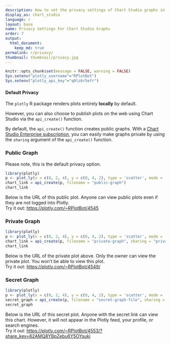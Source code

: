 ```yaml
---
description: How to set the privacy settings of Chart Studio graphs in R.
display_as: chart_studio
language: r
layout: base
name: Privacy Settings For Chart Studio Graphs
order: 7
output:
  html_document:
    keep_md: true
permalink: r/privacy/
thumbnail: thumbnail/privacy.jpg
---
```


```r
knitr::opts_chunk$set(message = FALSE, warning = FALSE)
Sys.setenv("plotly_username"="RPlotBot")
Sys.setenv("plotly_api_key"="q0lz6r5efr")
```
#### Default Privacy
The `plotly` R package renders plots entirely **locally** by default.

However, you can also choose to publish plots on the web using Chart Studio via the `api_create()` function. 

By default, the `api_create()` function creates public graphs. With a [Chart Studio Enterprise subscription](https://plotly.com/online-chart-maker/), you can easily make graphs private by using the `sharing` argument of the `api_create()` function.

### Public Graph

Please note, this is the default privacy option.

```r
library(plotly)
p <- plot_ly(x = c(0, 2, 4), y = c(0, 4, 2), type = 'scatter', mode = 'markers+lines')
chart_link = api_create(p, filename = "public-graph")
chart_link
```

Below is the URL of this public plot. Anyone can view public plots even if they are not logged into Plotly. <br> Try it out: [https://plotly.com/~RPlotBot/4545](https://plotly.com/~RPlotBot/4545)

### Private Graph
```r
library(plotly)
p <- plot_ly(x = c(0, 2, 4), y = c(0, 4, 2), type = 'scatter', mode = 'markers+lines')
chart_link = api_create(p, filename = "private-graph", sharing = "private")
chart_link
```

Below is the URL of the private plot above. Only the owner can view the private plot. You won't be able to view this plot. <br> Try it out: [https://plotly.com/~RPlotBot/4549/](https://plotly.com/~RPlotBot/4549/)

### Secret Graph
```r
library(plotly)
p <- plot_ly(x = c(0, 2, 4), y = c(0, 4, 2), type = 'scatter', mode = 'markers+lines')
secret_graph = api_create(p, filename = "secret-graph-file", sharing = "secret")
secret_graph
```

Below is the URL of this secret plot. Anyone with the secret link can view this chart. However, it will not appear in the Plotly feed, your profile, or search engines. <br> Try it out:
[https://plotly.com/~RPlotBot/4553/?share_key=62AMQ8YBpZebu6Y5OYsukj](https://plotly.com/~RPlotBot/4553/?share_key=62AMQ8YBpZebu6Y5OYsukj)